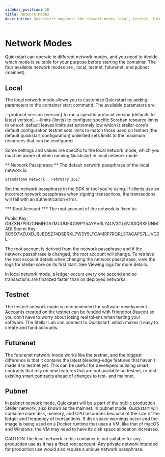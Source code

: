 ```yaml
---
sidebar_position: 30
title: Network Modes
description: Quickstart supports the network modes local, testnet, futurenet and pubnet
---
```


# Network Modes

Quickstart can operate in different network modes, and you need to decide which mode is suitable for your purpose before starting the container. The four available network modes are , local, testnet, futurenet, and pubnet (mainnet).  

## Local
The local network mode allows you to customize Quickstart by adding parameters to the container start command. The available parameters are:

--protocol-version {version} to run a specific protocol version (defaults to latest version).
--limits {limits} to configure specific Soroban resource limits to one of:
default leaves limits set extremely low which is stellar-core's default configuration
testnet sets limits to match those used on testnet (the default quickstart configuration)
unlimited sets limits to the maximum resources that can be configured

Some settings and values are specific to the local network mode, which you must be aware of when running Quickstart in local network mode.

** Network Passphrase **
The default network passphrase of the local network is: 

```sh
Standalone Network ; February 2017 
```

Set the network passphrase in the SDK or tool you're using. If clients use an incorrect network passphrase when signing transactions, the transactions will fail with an authentication error.

*** Root Account ***
The root account of the network is fixed to: 

Public Key: GBZXN7PIRZGNMHGA7MUUUF4GWPY5AYPV6LY4UV2GL6VJGIQRXFDNMADI 
Secret Key: SC5O7VZUXDJ6JBDSZ74DSERXL7W3Y5LTOAMRF7RQRL3TAGAPS7LUVG3L 

The root account is derived from the network passphrase and if the network passphrase is changed, the root account will change. To retrieve the root account details when changing the network passphrase, view the logs for stellar-core on its first start. See Viewing logs for more details. 

In local network mode, a ledger occurs every one second and so transactions are finalized faster than on deployed networks. 

## Testnet
The testnet network mode is recommended for software development. Accounts created on the testnet can be funded with Friendbot (faucet) so you don’t have to worry about losing real tokens when testing your software. The Stellar Lab can connect to Quickstart, which makes it easy to create and fund accounts.

## Futurenet
The futurenet network mode works like the testnet, and the biggest difference is that it contains the latest bleeding-edge features that haven’t made it to testnet yet. This can be useful for developers building smart contracts that rely on new features that are not available on testnet, or test existing smart contracts ahead of changes to test- and mainnet.

## Pubnet
In pubnet network mode, Quickstart will be a part of the public production Steller network, also known as the mainnet. In pubnet mode, Quickstart will consume more disk, memory, and CPU resources because of the size of the ledger and frequency of transactions. If disk space warnings occur and the image is being used on a Docker runtime that uses a VM, like that of macOS and Windows, the VM may need to have its disk space allocation increased. 


CAUTION
The local network in this container is not suitable for any production use as it has a fixed root account. Any private network intended for production use would also require a unique network passphrase.


